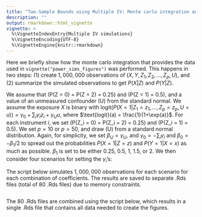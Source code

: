 ```yaml
---
title: "Two-Sample Bounds using Multiple IV: Monte carlo integration and data prep"
description: ""
output: rmarkdown::html_vignette
vignette: >
  %\VignetteIndexEntry{Multiple IV simulations}
  %\VignetteEncoding{UTF-8}
  %\VignetteEngine{knitr::rmarkdown}
---
```


Here we briefly show how the monte carlo integration that provides the data used in `vignette("power_sims_figures")` was performed. This happens in two steps: (1) create $1,000,000$ observations of $(X,Y,Z_1, Z_2, ..., Z_p, U)$, and (2) summarize the simulated observations to get $P(X|Z)$ and $P(Y|Z)$. 

We assume that \(P(Z = 0) = P(Z = 2) = 0.25\) and \(P(Z = 1) = 0.5\), and a value of an unmeasured confounder \(U\) from the standard normal. We assume the exposure $X$ is binary with $\text{logit}(P(X = 1 | Z_1 = z_1, ..., Z_p = z_p, U = u)) = \gamma_0 + \sum_i \gamma_i z_i + \gamma_U u$, where $\text{logit}(a) = \frac{1}{1+\exp(a)}$. For each instrument $i$, we set \(P(Z_i = 0) = P(Z_i = 2) = 0.25\) and \(P(Z_i = 1) = 0.5\). We set $p = 10$ or $p = 50$, and draw \(U\) from a standard normal distribution. Again, for simplicity, we set $\beta_U = \gamma_U$, and $\gamma_0 = -\sum_i \gamma_i$ and $\beta_0 = -\beta_1/2$ to spread out the probabilities $P(X = 1 | Z = z)$ and $P(Y = 1 | X = x)$ as much as possible. $\beta_1$ is set to be either $0.25$, $0.5$, $1$, $1.5$, or $2$. We then consider four scenarios for setting the $\gamma_i$'s:

\begin{enumerate}
\item \emph{Many weak instruments}: \(\gamma_i\) are spread out evenly on the interval \(0\) to \(0.2\).
\item \emph{Many strong instruments}: \(\gamma_i\) are spread out evenly on the interval \(1\) to \(4\). This is the magnitude of $\gamma$s that detected the direction of the ATE in the previous section
\item \emph{Many very weak instruments, one medium strength instrument}: $\gamma_i$, $i=1,2,...,p-1$, are evenly spread out on the interval $0$ to $0.01$, and $\gamma_p = 0.2$. 
\item \emph{Many medium strong instruments, one strong instrument}: $\gamma_i$, $i=1,2,...,p-1$, are evenly spread out on the interval $1$ to $1.2$, and $\gamma_p = 4$.
\end{enumerate}

The script below simulates $1,000,000$ observations for each scenario for each combination of coefficients. The results are saved to separate .Rds files (total of 80 .Rds files) due to memory constraints. 

```r
```

The 80 .Rds files are combined using the script below, which results in a single .Rds file that contains all data needed to create the figures.

```r
```

